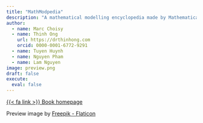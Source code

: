 ```yaml
---
title: "MathModpedia"
description: "A mathematical modelling encyclopedia made by Mathematical Modelling group, OUCRU Vietnam"
author:
  - name: Marc Choisy
  - name: Thinh Ong
    url: https://drthinhong.com
    orcid: 0000-0001-6772-9291
  - name: Tuyen Huynh
  - name: Nguyen Pham
  - name: Lam Nguyen
image: preview.png
draft: false
execute:
  eval: false
---
```


[{{< fa link >}} Book homepage](https://oucru-modelling.github.io/mathmodpedia/){.btn role="button"}

:::{.credit}
Preview image by [Freepik - Flaticon](https://www.flaticon.com/free-icon/mammoth_2206701?term=mammoth&page=1&position=9&origin=tag&related_id=2206701)
:::
